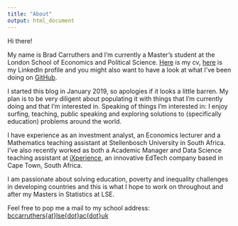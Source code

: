 ```yaml
---
title: "About"
output: html_document
---
```


Hi there!

My name is Brad Carruthers and I'm currently a Master's student at the London School of Economics and Political Science. [Here](/img/carruthers-cv-18-01-2019.pdf) is my cv, [here](https://www.linkedin.com/in/brad-carruthers-7b737190/) is my LinkedIn profile and you might also want to have a look at what I've been doing on [GitHub](https://github.com/BCallumCarr).

I started this blog in January 2019, so apologies if it looks a little barren. My plan is to be very diligent about populating it with things that I'm currently doing and that I'm interested in. Speaking of things I'm interested in: I enjoy surfing, teaching, public speaking and exploring solutions to (specifically education) problems around the world.

I have experience as an investment analyst, an Economics lecturer and a Mathematics teaching assistant at Stellenbosch University in South Africa. I've also recently worked as both a Academic Manager and Data Science teaching assistant at [iXperience](http://ixperience.co.za), an innovative EdTech company based in Cape Town, South Africa.

I am passionate about solving education, poverty and inequality challenges in developing countries and this is what I hope to work on throughout and after my Masters in Statistics at LSE.

Feel free to pop me a mail to my school address: [bccarruthers{at}lse{dot}ac{dot}uk](mailto:b.c.carruthers@lse.ac.uk)